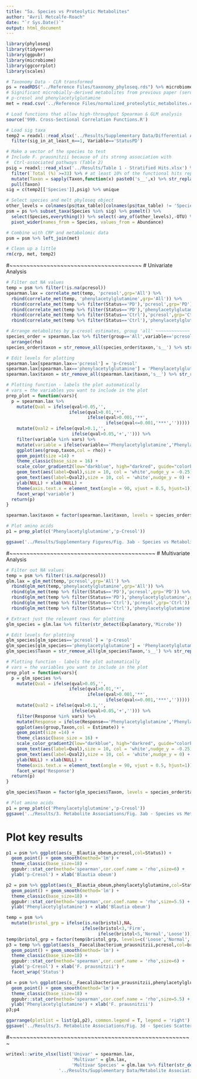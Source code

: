 ```yaml
---
title: "5a. Species vs Proteolytic Metabolites"
author: "Avril Metcalfe-Roach"
date: "`r Sys.Date()`"
output: html_document
---
```


```r
library(phyloseq)
library(tidyverse)
library(ggpubr)
library(microbiome)
library(ggcorrplot)
library(scales)

# Taxonomy Data - CLR transformed
ps = readRDS("../Reference Files/taxonomy_phyloseq.rds") %>% microbiome::transform('clr')
# Significant microbially-derived metabolites from previous paper (serum metabolomics)
# p-cresol and phenylacetylglutamine
met = read.csv('../Reference Files/normalized_proteolytic_metabolites.csv')

# Load functions that allow high-throughput Spearman & GLM analysis
source('999. Cross-Sectional Correlation Functions.R')
```

```r
# Load sig taxa
temp2 = readxl::read_xlsx('../Results/Supplementary Data/Differential Abundance/Taxonomy_Multivar_Summary.xlsx',sheet='Species') %>%
  filter(sig_in_at_least_n==1, Variable=='StatusPD')

# Make a vector of the species to test
# Include F. prausnitzii because of its strong association with 
#  Ctrl-associated pathways (Table 2)
psig = readxl::read_xlsx('../Results/Table 1 - Stratified Hits.xlsx') %>%
  filter(`Total (%)`>=33) %>% # at least 10% of the functional hits reproduced
  mutate(Taxon = sapply(Taxon,function(x) paste0('s__',x) %>% str_replace_all(' ','_'))) %>% 
  pull(Taxon)
sig = c(temp2[['Species']],psig) %>% unique

# Select species and melt phyloseq object
other_levels = colnames(ps@tax_table)[colnames(ps@tax_table) != 'Species']
psm = ps %>% subset_taxa(Species %in% sig) %>% psmelt() %>%
  select(Species,everything()) %>% select(-any_of(other_levels),-OTU) %>%
  pivot_wider(names_from = Species, values_from = Abundance)

# Combine with CRP and metabolomic data
psm = psm %>% left_join(met)

# Clean up a little
rm(crp, met, temp2)
```

#~~~~~~~~~~~~~~~~~~~~~~~~~~~~~~~~~~~~~~~
# Univariate Analysis

```r
# Filter out NA values
temp = psm %>% filter(!is.na(pcresol))
spearman.lax = correlate_met(temp, 'pcresol',grp='All') %>% 
  rbind(correlate_met(temp, 'phenylacetylglutamine',grp='All')) %>% 
  rbind(correlate_met(temp %>% filter(Status=='PD'),'pcresol',grp='PD')) %>% 
  rbind(correlate_met(temp %>% filter(Status=='PD'),'phenylacetylglutamine',grp='PD')) %>% 
  rbind(correlate_met(temp %>% filter(Status=='Ctrl'),'pcresol',grp='Ctrl')) %>% 
  rbind(correlate_met(temp %>% filter(Status=='Ctrl'),'phenylacetylglutamine',grp='Ctrl'))
```

```r
# Arrange metabolites by p-cresol estimates, group 'all' ~~~~~~~~~~~~~
species_order = spearman.lax %>% filter(group=='All',variable=='pcresol') %>% 
  arrange(rho)
species_order$taxon = str_remove_all(species_order$taxon,'s__') %>% str_replace_all('_',' ')
```

```r
# Edit levels for plotting
spearman.lax[spearman.lax=='pcresol'] = 'p-Cresol'
spearman.lax[spearman.lax=='phenylacetylglutamine'] = 'Phenylacetylglutamine'
spearman.lax$taxon = str_remove_all(spearman.lax$taxon,'s__') %>% str_replace_all('_',' ')

# Plotting function - labels the plot automatically
# vars = the variables you want to include in the plot
prep_plot = function(vars){
  p = spearman.lax %>% 
    mutate(Qval = ifelse(qval>0.05,'',
                        ifelse(qval>0.01,'*',
                               ifelse(qval>0.001,'**',
                                      ifelse(qval<=0.001,'***',''))))) %>% 
    mutate(Qval2 = ifelse(qval>0.1,'',
                         ifelse(qval>0.05,'+',''))) %>% 
    filter(variable %in% vars) %>% 
    mutate(variable = ifelse(variable=='Phenylacetylglutamine','Phenylacetyl-\nglutamine',variable)) %>% 
    ggplot(aes(group,taxon,col = rho)) +
    geom_point(size =14) +
    theme_classic(base_size = 16) +
    scale_color_gradient2(low="darkblue", high="darkred", guide="colorbar") +
    geom_text(aes(label=Qval),size = 10, col = 'white',nudge_y = -0.25) +
    geom_text(aes(label=Qval2),size = 10, col = 'white',nudge_y = 0) +
    ylab(NULL) + xlab(NULL) +
    theme(axis.text.x = element_text(angle = 90, vjust = 0.5, hjust=1)) +
    facet_wrap('variable')
  return(p)
}

spearman.lax$taxon = factor(spearman.lax$taxon, levels = species_order$taxon)

# Plot amino acids
p1 = prep_plot(c('Phenylacetylglutamine','p-Cresol'))

ggsave('../Results/Supplementary Figures/Fig. 3ab - Species vs Metabolites - Univar.png',height=5.5,width=8)
```

#~~~~~~~~~~~~~~~~~~~~~~~~~~~~~~~~~~~~~~~~~~~
# Multivariate Analysis 

```r
# Filter out NA values
temp = psm %>% filter(!is.na(pcresol))
glm.lax = glm_met(temp,'pcresol',grp='All') %>% 
  rbind(glm_met(temp,'phenylacetylglutamine',grp='All')) %>% 
  rbind(glm_met(temp %>% filter(Status=='PD'),'pcresol',grp='PD')) %>% 
  rbind(glm_met(temp %>% filter(Status=='PD'),'phenylacetylglutamine',grp='PD')) %>% 
  rbind(glm_met(temp %>% filter(Status=='Ctrl'),'pcresol',grp='Ctrl')) %>% 
  rbind(glm_met(temp %>% filter(Status=='Ctrl'),'phenylacetylglutamine',grp='Ctrl'))

# Extract just the relevant rows for plotting
glm_species = glm.lax %>% filter(str_detect(Explanatory,'Microbe'))
```

```r
# Edit levels for plotting
glm_species[glm_species=='pcresol'] = 'p-Cresol'
glm_species[glm_species=='phenylacetylglutamine'] = 'Phenylacetylglutamine'
glm_species$Taxon = str_remove_all(glm_species$Taxon,'s__') %>% str_replace_all('_',' ')

# Plotting function - labels the plot automatically
# vars = the variables you want to include in the plot
prep_plot = function(vars){
  p = glm_species %>% 
    mutate(Qval = ifelse(qval>0.05,'',
                        ifelse(qval>0.01,'*',
                               ifelse(qval>0.001,'**',
                                      ifelse(qval<=0.001,'***',''))))) %>% 
    mutate(Qval2 = ifelse(qval>0.1,'',
                         ifelse(qval>0.05,'+',''))) %>% 
    filter(Response %in% vars) %>% 
    mutate(Response = ifelse(Response=='Phenylacetylglutamine','Phenylacetyl-\nglutamine',Response)) %>% 
    ggplot(aes(group,Taxon,col = Estimate)) +
    geom_point(size =14) +
    theme_classic(base_size = 16) +
    scale_color_gradient2(low="darkblue", high="darkred", guide="colorbar") +
    geom_text(aes(label=Qval),size = 10, col = 'white',nudge_y = -0.25) +
    geom_text(aes(label=Qval2),size = 10, col = 'white',nudge_y = 0) +
    ylab(NULL) + xlab(NULL) +
    theme(axis.text.x = element_text(angle = 90, vjust = 0.5, hjust=1)) +
    facet_wrap('Response')
  return(p)
}

glm_species$Taxon = factor(glm_species$Taxon, levels = species_order$taxon)

# Plot amino acids
p1 = prep_plot(c('Phenylacetylglutamine','p-Cresol'))
ggsave('../Results/3. Metabolite Associations/Fig. 3ab - Species vs Metabolites - Multivar.png',height=5.5,width=8)
```

# Plot key results
```r
p1 = psm %>% ggplot(aes(s__Blautia_obeum,pcresol,col=Status)) +
  geom_point() + geom_smooth(method='lm') +
  theme_classic(base_size=18) +
  ggpubr::stat_cor(method='spearman',cor.coef.name = 'rho',size=6) +
  ylab('p-Cresol') + xlab('Blautia obeum')

p2 = psm %>% ggplot(aes(s__Blautia_obeum,phenylacetylglutamine,col=Status)) +
  geom_point() + geom_smooth(method='lm') +
  theme_classic(base_size=18) +
  ggpubr::stat_cor(method='spearman',cor.coef.name = 'rho',size=5.5) +
  ylab('Phenylacetylglutamine') + xlab('Blautia obeum')

temp = psm %>%
  mutate(bristol_grp = ifelse(is.na(bristol),NA,
                             ifelse(bristol<3,'Firm',
                                   ifelse(bristol<5,'Normal','Loose'))))
temp$bristol_grp = factor(temp$bristol_grp, levels=c('Loose','Normal','Firm'))
p3 = temp %>% ggplot(aes(s__Faecalibacterium_prausnitzii,pcresol,col=bristol_grp)) +
  geom_point() + geom_smooth(method='lm') +
  theme_classic(base_size=18) +
  ggpubr::stat_cor(method='spearman',cor.coef.name = 'rho',size=6) +
  ylab('p-Cresol') + xlab('F. prausnitzii') +
  facet_wrap('Status')

p4 = psm %>% ggplot(aes(s__Faecalibacterium_prausnitzii,phenylacetylglutamine,col=Status)) +
  geom_point() + geom_smooth(method='lm') +
  theme_classic(base_size=18) +
  ggpubr::stat_cor(method='spearman',cor.coef.name = 'rho',size=5.5) +
  ylab('Phenylacetylglutamine') + xlab('F. prausnitzii')
p3;p4

ggarrange(plotlist = list(p1,p2), common.legend = T, legend = 'right')
ggsave('../Results/3. Metabolite Associations/Fig. 3d - Species Scatterplots.jpeg',height=4,width=9)
```
#~~~~~~~~~~~~~~~~~~~~~~~~~~~~~~~~~~~~~~~~~~~~~~~~~~~~~~

```r
writexl::write_xlsx(list('Univar' = spearman.lax,
                         'Multivar' = glm.lax, 
                         'Multivar Species' = glm.lax %>% filter(str_detect(Explanatory,'Microbe'))),
                    '../Results/Supplementary Data/Metabolite Associations/Species vs Metabolites.xlsx')
```